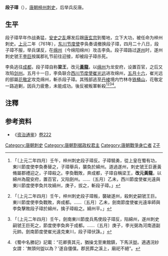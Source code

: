 '''段子璋'''（{{bd||？|761年||catIdx=Duan,段}}），[[唐朝|唐朝]][[梓州|梓州]][[刺史|刺史]]，后举兵反唐。

== 生平 ==

段子璋早年作战勇猛，[[安史之乱|安史之乱]]爆发后跟[[唐玄宗|唐玄宗]]到蜀地，立下大功，被任命为梓州刺史。[[上元_(唐肅宗)|上元]]二年（761年），[[武德軍節度使|东川节度使]]李奂奏请撤换段子璋，四月二十八日，段子璋不服，举兵谋反，在[[绵州|绵州]]（今绵阳绵州）攻击李奂。段子璋路过[[遂州|遂州]]时，遂州刺史虢王[[李巨|李巨]]按属郡礼节前往迎接，却被段子璋杀死。

李奂逃往[[成都府|成都]]，段子璋自称'''梁王'''，改元'''[[黃龍_(段子璋)|黃龍]]'''，以[[绵州|绵州]]为龙安府，设置百官，之后又攻陷[[剑州_(先天)|剑州]]。五月十一日，李奂联合[[剑南西川节度使|西川节度使]][[崔光远|崔光远]]进攻绵州，[[五月十六|五月十六]]，崔光远的部屬[[花敬定|花敬定]]攻克绵州，斬杀段子璋。其残部逃至[[丹棱县|丹棱]]境内竹林寺[[铁桶山|铁桶山]]，花敬定一路追剿，因兵力疲惫，未能成功。後反被叛軍斬殺<ref>{{cite wikisource|title=資治通鑑唐紀三十八|last=司馬光|wslink=zh:資治通鑒 (胡三省音注)/卷256}}「〔上元二年四月〕壬午，梓州刺史段子璋反。子璋驍勇，從上皇在蜀有功，東川節度使李奐奏替之，子璋舉兵，襲奐於綿州。道過遂州，刺史虢王巨蒼黃脩屬郡禮迎之，子璋殺之。李奐戰敗，奔成都，子璋自稱梁王，'''改元黃龍'''，以綿州為龍安府，置百官，又陷劍州。……〔五月〕乙未，西川節度使崔光遠與東川節度使李奐共攻綿州，庚子，拔之，斬段子璋。」</ref><ref>{{cite wikisource|title=舊唐書肅宗紀|last=劉昫|wslink=zh:舊唐書/卷10}}「〔上元二年四月〕壬午，梓州刺史段子璋叛，襲破遂州，殺刺史嗣虢王巨。東川節度使李奐戰敗，奔成都。……〔五月〕乙未，劍南節度使崔光遠率師與李奐擊敗段子璋於綿州，擒子璋殺之。綿州平。」</ref><ref>{{cite wikisource|title=新唐書肅宗紀|last=歐陽脩|wslink=zh:新唐書/卷006}}「〔上元二年四月〕壬午，劍南東川節度兵馬使段子璋反，陷綿州，遂州刺史嗣虢王巨死之，節度使李奐奔于成都。……〔五月〕庚子，李光弼為河南道副元帥。劍南節度使崔光遠克東川，段子璋伏誅。」</ref><ref>《蜀中名勝記》記載：“花卿喪其元，猶操戈至東館鎮，下馬沃盥。適遇浣紗女謂：'無頭何盥以為？'遂自僵僕。郡民葬之溪上，廟祀不絕”。</ref>。

==注釋==
{{reflist}}

==参考资料==
*《[[资治通鉴|资治通鉴]]》[[s:資治通鑑/卷222|卷222]]
{{DEFAULTSORT:D}}

[[Category:唐朝刺史|Category:唐朝刺史]]
[[Category:唐朝割据政权君主|Category:唐朝割据政权君主]]
[[Category:唐朝戰爭身亡者|Category:唐朝戰爭身亡者]]
[[Category:段姓|Z子]]